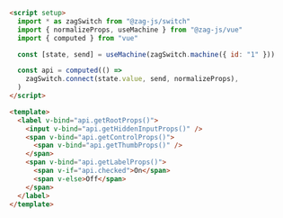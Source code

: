 ```html
<script setup>
  import * as zagSwitch from "@zag-js/switch"
  import { normalizeProps, useMachine } from "@zag-js/vue"
  import { computed } from "vue"

  const [state, send] = useMachine(zagSwitch.machine({ id: "1" }))

  const api = computed(() =>
    zagSwitch.connect(state.value, send, normalizeProps),
  )
</script>

<template>
  <label v-bind="api.getRootProps()">
    <input v-bind="api.getHiddenInputProps()" />
    <span v-bind="api.getControlProps()">
      <span v-bind="api.getThumbProps()" />
    </span>
    <span v-bind="api.getLabelProps()">
      <span v-if="api.checked">On</span>
      <span v-else>Off</span>
    </span>
  </label>
</template>
```
